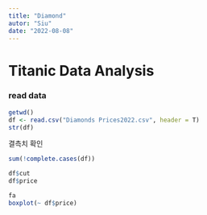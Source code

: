 ```yaml
---
title: "Diamond"
autor: "Siu"
date: "2022-08-08"
---
```


# Titanic Data Analysis

### read data
```r
getwd()
df <- read.csv("Diamonds Prices2022.csv", header = T)
str(df)
```

결측치 확인
```r
sum(!complete.cases(df))
```

```r
df$cut
df$price
```


```r
fa
boxplot(~ df$price)
```
